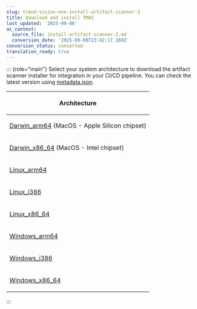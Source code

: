 ```yaml
---
slug: trend-vision-one-install-artifact-scanner-2
title: Download and install TMAS
last_updated: '2025-09-08'
ai_context:
  source_file: install-artifact-scanner-2.md
  conversion_date: '2025-09-08T23:42:17.169Z'
conversion_status: converted
translation_ready: true
---
```


::: {role="main"}
Select your system architecture to download the artifact scanner installer for integration in your CI/CD pipeline. You can check the latest version using [metadata.json](https://cli.artifactscan.cloudone.trendmicro.com/tmas-cli/metadata.json).

<table>
<thead>
<tr>
<th><p>Architecture</p></th>
</tr>
</thead>
<tbody>
<tr>
<td><p><a href="https://cli.artifactscan.cloudone.trendmicro.com/tmas-cli/latest/tmas-cli_Darwin_arm64.zip">Darwin_arm64</a> (MacOS - Apple Silicon chipset)</p></td>
</tr>
<tr>
<td><p><a href="https://cli.artifactscan.cloudone.trendmicro.com/tmas-cli/latest/tmas-cli_Darwin_x86_64.zip">Darwin_x86_64</a> (MacOS - Intel chipset)</p></td>
</tr>
<tr>
<td><p><a href="https://cli.artifactscan.cloudone.trendmicro.com/tmas-cli/latest/tmas-cli_Linux_arm64.tar.gz">Linux_arm64</a></p></td>
</tr>
<tr>
<td><p><a href="https://cli.artifactscan.cloudone.trendmicro.com/tmas-cli/latest/tmas-cli_Linux_i386.tar.gz">Linux_i386</a></p></td>
</tr>
<tr>
<td><p><a href="https://cli.artifactscan.cloudone.trendmicro.com/tmas-cli/latest/tmas-cli_Linux_x86_64.tar.gz">Linux_x86_64</a></p></td>
</tr>
<tr>
<td><p><a href="https://cli.artifactscan.cloudone.trendmicro.com/tmas-cli/latest/tmas-cli_Windows_arm64.zip">Windows_arm64</a></p></td>
</tr>
<tr>
<td><p><a href="https://cli.artifactscan.cloudone.trendmicro.com/tmas-cli/latest/tmas-cli_Windows_i386.zip">Windows_i386</a></p></td>
</tr>
<tr>
<td><p><a href="https://cli.artifactscan.cloudone.trendmicro.com/tmas-cli/latest/tmas-cli_Windows_x86_64.zip">Windows_x86_64</a></p></td>
</tr>
</tbody>
</table>
:::

